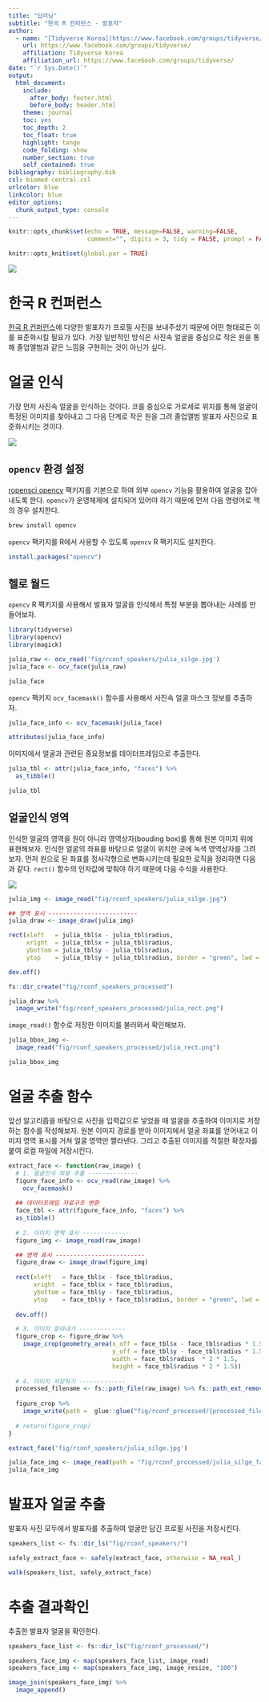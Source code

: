 ```yaml
---
title: "딥러닝"
subtitle: "한국 R 컨퍼런스 - 발표자"
author:
  - name: "[Tidyverse Korea](https://www.facebook.com/groups/tidyverse/)"
    url: https://www.facebook.com/groups/tidyverse/
    affiliation: Tidyverse Korea
    affiliation_url: https://www.facebook.com/groups/tidyverse/
date: "`r Sys.Date()`"
output:
  html_document: 
    include:
      after_body: footer.html
      before_body: header.html
    theme: journal
    toc: yes
    toc_depth: 2
    toc_float: true
    highlight: tango
    code_folding: show
    number_section: true
    self_contained: true
bibliography: bibliography.bib
csl: biomed-central.csl
urlcolor: blue
linkcolor: blue
editor_options: 
  chunk_output_type: console
---
```


``` r
knitr::opts_chunk$set(echo = TRUE, message=FALSE, warning=FALSE,
                      comment="", digits = 3, tidy = FALSE, prompt = FALSE, fig.align = 'center')

knitr::opts_knit$set(global.par = TRUE) 
```

![](fig/rconf-speakers.png)

# 한국 R 컨퍼런스 {#korean-r-conference}

[한국 R 컨퍼런스](https://use-r.kr)에 다양한 발표자가 프로필 사진을 보내주셨기 때문에 어떤 형태로든 이를 표준화시킬 필요가 있다. 가장 일반적인 방식은 사진속 얼굴을 중심으로 작은 원을 통해 졸업앨범과 같은 느낌을 구현하는 것이 아닌가 싶다.

# 얼굴 인식 {#recognized-faces}

가장 먼저 사진속 얼굴을 인식하는 것이다. 코를 중심으로 가로세로 위치를 통해 얼굴이 특정된 이미지를 찾아내고 그 다음 단계로 작은 원을 그려 졸업앨범 발표자 사진으로 표준화시키는 것이다.

![](fig/rconf-face-workflow.png)

## `opencv` 환경 설정 {#recognized-faces-env}

[ropensci opencv](https://github.com/ropensci/opencv) 팩키지를 기본으로 하여 외부 `opencv` 기능을 활용하여 얼굴을 잡아내도록 한다. `opencv`가 운영체제에 설치되어 있어야 하기 때문에 먼저 다음 명령어로 맥의 경우 설치한다.

```r
brew install opencv
```

`opencv` 팩키지를 R에서 사용할 수 있도록 `opencv` R 팩키지도 설치한다.

```r
install.packages("opencv")
```

## 헬로 월드 {#helloworld-faces}

`opencv` R 팩키지를 사용해서 발표자 얼굴을 인식해서 특정 부분을 뽑아내는 사례를 만들어보자.

```r
library(tidyverse)
library(opencv)
library(magick)

julia_raw <- ocv_read('fig/rconf_speakers/julia_silge.jpg')
julia_face <- ocv_face(julia_raw)

julia_face
```

`opencv` 팩키지 `ocv_facemask()` 함수를 사용해서 사진속 얼굴 마스크 정보를 추출하자.

```r
julia_face_info <- ocv_facemask(julia_face)

attributes(julia_face_info)
```

이미지에서 얼굴과 관련된 중요정보를 데이터프레임으로 추출한다.

```r
julia_tbl <- attr(julia_face_info, "faces") %>% 
  as_tibble()

julia_tbl
```


## 얼굴인식 영역 {#helloworld-faces-bbox}

인식한 얼굴의 영역을 원이 아니라 영역상자(bouding box)를 통해 원본 이미지 위에 표현해보자.
인식한 얼굴의 좌표를 바탕으로 얼굴이 위치한 곳에 녹색 영역상자를 그려보자. 먼저 원으로 된 좌표를 정사각형으로 변화시키는데 필요한 로직을 정리하면 다음과 같다. `rect()` 함수의 인자값에 맞춰야 하기 때문에 다음 수식을 사용한다.

![](fig/rconf-circle-rect.png)


```r

julia_img <- image_read("fig/rconf_speakers/julia_silge.jpg")

## 영역 표시 -------------------------
julia_draw <- image_draw(julia_img)

rect(xleft   = julia_tbl$x - julia_tbl$radius, 
     xright  = julia_tbl$x + julia_tbl$radius,
     ybottom = julia_tbl$y - julia_tbl$radius,
     ytop    = julia_tbl$y + julia_tbl$radius, border = "green", lwd = 5)

dev.off()

fs::dir_create("fig/rconf_speakers_processed")

julia_draw %>% 
  image_write("fig/rconf_speakers_processed/julia_rect.png")
```

`image_read()` 함수로 저장한 이미지를 불러와서 확인해보자.

```r
julia_bbox_img <-  
  image_read("fig/rconf_speakers_processed/julia_rect.png")

julia_bbox_img
```


# 얼굴 추출 함수 {#extract-face-from-image}

앞선 알고리즘을 바탕으로 사진을 입력값으로 넣었을 때 얼굴을 추출하여 이미지로 저장하는 함수를 작성해보자.
원본 이미지 경로를 받아 이미지에서 얼굴 좌표를 얻어내고 이미지 영역 표시를 거쳐 얼굴 영역만 짤라낸다.
그리고 추출된 이미지를 적절한 확장자를 붙여 로컬 파일에 저장시킨다.

```r

extract_face <- function(raw_image) {
  # 1. 얼굴인식 좌표 추출 --------------
  figure_face_info <- ocv_read(raw_image) %>% 
    ocv_facemask()
  
  ## 데이터프레임 자료구조 변환
  face_tbl <- attr(figure_face_info, "faces") %>% 
  as_tibble()
  
  # 2. 이미지 영역 표시 -------------
  figure_img <- image_read(raw_image)

  ## 영역 표시 -------------------------
  figure_draw <- image_draw(figure_img)
  
  rect(xleft   = face_tbl$x - face_tbl$radius, 
       xright  = face_tbl$x + face_tbl$radius,
       ybottom = face_tbl$y - face_tbl$radius,
       ytop    = face_tbl$y + face_tbl$radius, border = "green", lwd = 5)
  
  dev.off()

  # 3. 이미지 잘라내기 -------------
  figure_crop <- figure_draw %>% 
    image_crop(geometry_area(x_off = face_tbl$x - face_tbl$radius * 1.5, 
                             y_off = face_tbl$y - face_tbl$radius * 1.5,
                             width = face_tbl$radius  * 2 * 1.5, 
                             height = face_tbl$radius * 2 * 1.5))
  
  # 4. 이미지 저장하기 -------------
  processed_filename <- fs::path_file(raw_image) %>% fs::path_ext_remove(.)
  
  figure_crop %>% 
    image_write(path =  glue::glue("fig/rconf_processed/{processed_filename}_face.png"))
  
  # return(figure_crop)
}

extract_face('fig/rconf_speakers/julia_silge.jpg')

julia_face_img <- image_read(path = "fig/rconf_processed/julia_silge_face.png")
julia_face_img
```


# 발표자 얼굴 추출 {#extract-face-from-image-automation}

발표자 사진 모두에서 발표자를 추출하여 얼굴만 담긴 프로필 사진을 저장시킨다.

```r

speakers_list <- fs::dir_ls("fig/rconf_speakers/")

safely_extract_face <- safely(extract_face, otherwise = NA_real_)

walk(speakers_list, safely_extract_face)
```


# 추출 결과확인 {#extract-face-from-image-automation-check}

추출한 발표자 얼굴을 확인한다.

```r
speakers_face_list <- fs::dir_ls("fig/rconf_processed/")

speakers_face_img <- map(speakers_face_list, image_read)
speakers_face_img <- map(speakers_face_img, image_resize, "100")

image_join(speakers_face_img) %>% 
  image_append()
```

